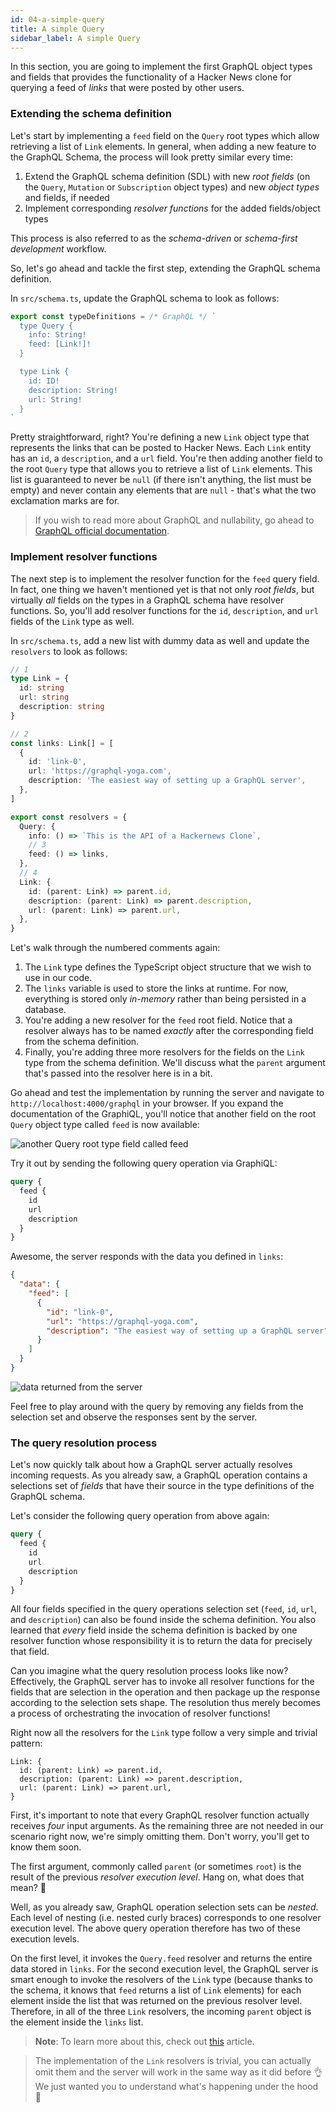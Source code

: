 ```yaml
---
id: 04-a-simple-query
title: A simple Query
sidebar_label: A simple Query
---
```


In this section, you are going to implement the first GraphQL object types and fields that provides the functionality of a Hacker News
clone for querying a feed of _links_ that were posted by other users.

### Extending the schema definition

Let's start by implementing a `feed` field on the `Query` root types which allow retrieving a list of `Link` elements. In general, when adding a new feature to the GraphQL Schema, the process will look pretty similar every time:

1. Extend the GraphQL schema definition (SDL) with new _root fields_ (on the `Query`, `Mutation` or `Subscription` object types) and new _object types_ and fields, if needed
1. Implement corresponding _resolver functions_ for the added fields/object types

This process is also referred to as the _schema-driven_ or _schema-first development_ workflow.

So, let's go ahead and tackle the first step, extending the GraphQL schema definition.

<Instruction>

In `src/schema.ts`, update the GraphQL schema to look as follows:

```typescript
export const typeDefinitions = /* GraphQL */ `
  type Query {
    info: String!
    feed: [Link!]!
  }

  type Link {
    id: ID!
    description: String!
    url: String!
  }
`
```

</Instruction>

Pretty straightforward, right? You're defining a new `Link` object type that represents the links that can be posted to Hacker
News. Each `Link` entity has an `id`, a `description`, and a `url` field. You're then adding another field to the root `Query` type
that allows you to retrieve a list of `Link` elements. This list is guaranteed to never be `null` (if there isn't anything, the list must be empty) and never contain any elements that are `null` - that's what the two exclamation marks are for.

> If you wish to read more about GraphQL and nullability, go ahead to [GraphQL official documentation](https://graphql.org/learn/schema/#lists-and-non-null).

### Implement resolver functions

The next step is to implement the resolver function for the `feed` query field. In fact, one thing we haven't mentioned yet is
that not only _root fields_, but virtually _all_ fields on the types in a GraphQL schema have resolver functions. So,
you'll add resolver functions for the `id`, `description`, and `url` fields of the `Link` type as well.

<Instruction>

In `src/schema.ts`, add a new list with dummy data as well and update the `resolvers` to look as follows:

```typescript
// 1
type Link = {
  id: string
  url: string
  description: string
}

// 2
const links: Link[] = [
  {
    id: 'link-0',
    url: 'https://graphql-yoga.com',
    description: 'The easiest way of setting up a GraphQL server',
  },
]

export const resolvers = {
  Query: {
    info: () => `This is the API of a Hackernews Clone`,
    // 3
    feed: () => links,
  },
  // 4
  Link: {
    id: (parent: Link) => parent.id,
    description: (parent: Link) => parent.description,
    url: (parent: Link) => parent.url,
  },
}
```

</Instruction>

Let's walk through the numbered comments again:

1. The `Link` type defines the TypeScript object structure that we wish to use in our code.
1. The `links` variable is used to store the links at runtime. For now, everything is stored only _in-memory_ rather
   than being persisted in a database.
1. You're adding a new resolver for the `feed` root field. Notice that a resolver always has to be named _exactly_ after
   the corresponding field from the schema definition.
1. Finally, you're adding three more resolvers for the fields on the `Link` type from the schema definition. We'll
   discuss what the `parent` argument that's passed into the resolver here is in a bit.

Go ahead and test the implementation by running the server and navigate to `http://localhost:4000/graphql` in your browser. If you expand the documentation of the GraphiQL, you'll notice that another field on the root `Query` object type called `feed` is now available:

![another `Query` root type field called feed](https://i.imgur.com/k60k4BC.png)

Try it out by sending the following query operation via GraphiQL:

```graphql
query {
  feed {
    id
    url
    description
  }
}
```

Awesome, the server responds with the data you defined in `links`:

```json
{
  "data": {
    "feed": [
      {
        "id": "link-0",
        "url": "https://graphql-yoga.com",
        "description": "The easiest way of setting up a GraphQL server"
      }
    ]
  }
}
```

![data returned from the server](https://i.imgur.com/vmzqOgl.png)

Feel free to play around with the query by removing any fields from the selection set and observe the responses sent by
the server.

### The query resolution process

Let's now quickly talk about how a GraphQL server actually resolves incoming requests. As you already saw, a GraphQL
operation contains a selections set of _fields_ that have their source in the type definitions of the GraphQL schema.

Let's consider the following query operation from above again:

```graphql
query {
  feed {
    id
    url
    description
  }
}
```

All four fields specified in the query operations selection set (`feed`, `id`, `url`, and `description`) can also be found inside the schema
definition. You also learned that _every_ field inside the schema definition is backed by one resolver function
whose responsibility it is to return the data for precisely that field.

Can you imagine what the query resolution process looks like now? Effectively, the GraphQL server has to
invoke all resolver functions for the fields that are selection in the operation and then package up the response according
to the selection sets shape. The resolution thus merely becomes a process of orchestrating the invocation of resolver
functions!

Right now all the resolvers for the `Link` type follow a very simple and trivial pattern:

```js(nocopy)
Link: {
  id: (parent: Link) => parent.id,
  description: (parent: Link) => parent.description,
  url: (parent: Link) => parent.url,
}
```

First, it's important to note that every GraphQL resolver function actually receives _four_ input arguments. As the
remaining three are not needed in our scenario right now, we're simply omitting them. Don't worry, you'll get to know
them soon.

The first argument, commonly called `parent` (or sometimes `root`) is the result of the previous _resolver execution
level_. Hang on, what does that mean? 🤔

Well, as you already saw, GraphQL operation selection sets can be _nested_. Each level of nesting (i.e. nested curly braces) corresponds
to one resolver execution level. The above query operation therefore has two of these execution levels.

On the first level, it invokes the `Query.feed` resolver and returns the entire data stored in `links`. For the second
execution level, the GraphQL server is smart enough to invoke the resolvers of the `Link` type (because thanks to the
schema, it knows that `feed` returns a list of `Link` elements) for each element inside the list that was returned on
the previous resolver level. Therefore, in all of the three `Link` resolvers, the incoming `parent` object is the
element inside the `links` list.

> **Note**: To learn more about this, check out
> [this](https://www.prisma.io/blog/graphql-server-basics-the-schema-ac5e2950214e#9d03) article.

> The implementation of the `Link` resolvers is trivial, you can actually omit them and the server
> will work in the same way as it did before 👌 We just wanted you to understand what's happening under the hood 🚗
